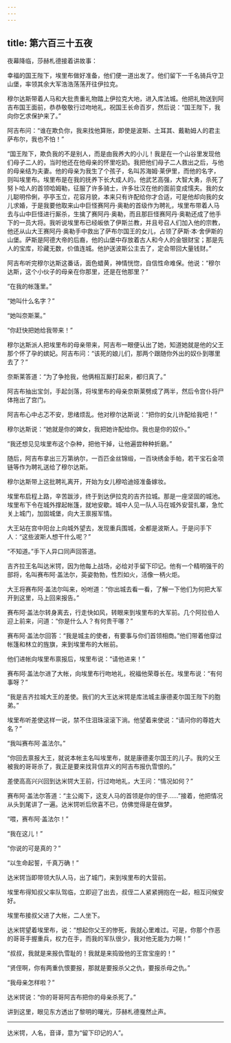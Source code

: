 ```yaml
---
---
---
```

title: 第六百三十五夜
---






夜幕降临，莎赫札德接着讲故事：





幸福的国王陛下，埃里布做好准备，他们便一道出发了。他们留下一千名骑兵守卫山堡，率领其余大军浩浩荡荡开往伊拉克。

穆尔达斯带着人马和大批贵重礼物踏上伊拉克大地，进入库法城。他把礼物送到阿吉布国王面前，恭恭敬敬行过吻地礼，祝国王长命百岁，然后说：“国王陛下，我向你乞求保护来了。”

阿吉布问：“谁在欺负你，我来找他算账，即使是波斯、土耳其、戴勒姆人的君主萨布尔，我也不怕！”

“国王陛下，欺负我的不是别人，而是由我养大的小儿！我是在一个山谷里发现他们母子二人的，当时他还在他母亲的怀里吃奶。我把他们母子二人救出之后，与他的母亲结为夫妻。他的母亲为我生了个孩子，名叫苏海姆·莱伊里，而他的名字，则叫埃里布。埃里布是在我的抚养下长大成人的。他武艺高强，大智大勇，杀死了努卜哈人的首领哈姆勒，征服了许多骑士，许多壮汉在他的面前变成懦夫。我的女儿聪明伶俐，亭亭玉立，花容月貌，本来只有许配给你才合适，可是他却向我的女儿求婚，于是我要他取来山中巨怪赛阿丹·奥勒的首级作为聘礼，埃里布带着人马去与山中巨怪进行厮杀，生擒了赛阿丹·奥勒，而且那巨怪赛阿丹·奥勒还成了他手下的一员大将。我听说埃里布已经皈依了伊斯兰教，并且号召人们加入他的宗教，他还从山大王赛阿丹·奥勒手中救出了萨布尔国王的女儿，占领了萨斯·本·舍伊斯的山堡。萨斯是阿德大帝的后裔，他的山堡中存放着古人和今人的金银财宝；那是先人的宝库，珍藏无数，价值连城。他护送波斯公主去了，定会带回大量钱财。”

阿吉布听完穆尔达斯这番话，面色蜡黄，神情恍惚，自信性命难保。他说：“穆尔达斯，这个小伙子的母亲在你那里，还是在他那里？”

“在我的帐篷里。”

“她叫什么名字？”

“她叫奈斯莱。”

“你赶快把她给我带来！”

穆尔达斯派人把埃里布的母亲带来，阿吉布一眼便认出了她，知道她就是他的父王那个怀了孕的嫔妃。阿吉布问：“该死的娘儿们，那两个跟随你外出的奴仆到哪里去了？”

奈斯莱答道：“为了争抢我，他俩相互厮打起来，都归真了。”

阿吉布抽出宝剑，手起剑落，将埃里布的母亲奈斯莱劈成了两半，然后令宫仆将尸体拖出了宫门。

阿吉布心中忐忑不安，思绪烦乱。他对穆尔达斯说：“把你的女儿许配给我吧！”

穆尔达斯说：“她就是你的婢女，我把她许配给你。我也是你的奴仆。”

“我还想见见埃里布这个杂种，把他干掉，让他遍尝种种折磨。”

随后，阿吉布拿出三万第纳尔，一百匹金丝锦缎，一百块绣金手帕，若干宝石金项链等作为聘礼送给了穆尔达斯。

穆尔达斯带上这批聘礼离开，开始为女儿穆哈迪娅准备嫁妆。





埃里布启程上路，辛苦跋涉，终于到达伊拉克的吉齐拉城。那是一座坚固的城池。埃里布下令在城外撑起帐篷，就地安歇。城中人见一队人马在城外安营扎寨，急忙关上城门，加固城堡，向大王禀报军情。

大王站在宫中阳台上向城外望去，发现重兵围城，全都是波斯人。于是问手下人：“这些波斯人想干什么呢？”

“不知道。”手下人异口同声回答道。

吉齐拉王名叫达米锷，因为他每上战场，必给对手留下印记。他有一个精明强干的部将，名叫赛布阿·盖法尔，英姿勃勃，性烈如火，活像一柄火炬。

大王将赛布阿·盖法尔叫来，吩咐道：“你出城去看一看，了解一下他们为何把大军开到这里，马上回来报告。”

赛布阿·盖法尔转身离去，行走快如风，转眼来到埃里布的大军前。几个阿拉伯人迎上前来，问道：“你是什么人？有何贵干哪？”

赛布阿·盖法尔回答：“我是城主的使者，有要事与你们首领相商。”他们带着他穿过帐篷和林立的旌旗，来到埃里布的大帐前。

他们进帐向埃里布禀报后，埃里布说：“请他进来！”

赛布阿·盖法尔进了大帐，向埃里布行吻地礼，祝福他荣尊长在。埃里布说：“有何事呀？”

“我是吉齐拉城大王的差使。我们的大王达米锷是库法城主康德麦尔国王陛下的胞弟。”

埃里布听差使这样一说，禁不住泪珠滚滚下淌。他望着来使说：“请问你的尊姓大名？”

“我叫赛布阿·盖法尔。”

“你回去禀报大王，就说本帐主名叫埃里布，就是康德麦尔国王的儿子。我的父王被我的哥哥杀了，我正是要来找背信弃义的阿吉布报仇雪恨的。”

差使高高兴兴回到达米锷大王前，行过吻地礼，大王问：“情况如何？”

赛布阿·盖法尔答道：“主公阁下，这支人马的首领是你的侄子……”接着，他把情况从头到尾讲了一遍。达米锷听后欣喜不已，仿佛觉得是在做梦。

“喂，赛布阿·盖法尔！”

“我在这儿！”

“你说的可是真的？”

“以生命起誓，千真万确！”

达米锷当即带领大队人马，出了城门，来到埃里布的大营前。

埃里布得知叔父率队驾临，立即迎了出去，叔侄二人紧紧拥抱在一起，相互问候安好。

埃里布接叔父进了大帐，二人坐下。

达米锷望着埃里布，说：“想起你父王的惨死，我就心里难过。可是，你那个作恶的哥哥手握重兵，权力在手，而我的军队很少，我对他无能为力啊！”

“叔叔，我就是来报仇雪耻的！我就是来捣毁他的王宫宝座的！”

“贤侄啊，你有两重仇恨要报，那就是要报杀父之仇，要报杀母之仇。”

“我母亲怎样啦？”

达米锷说：“你的哥哥阿吉布把你的母亲杀死了。”





讲到这里，眼见东方透出了黎明的曙光，莎赫札德戛然止声。



***





达米锷，人名，音译，意为“留下印记的人”。​​​